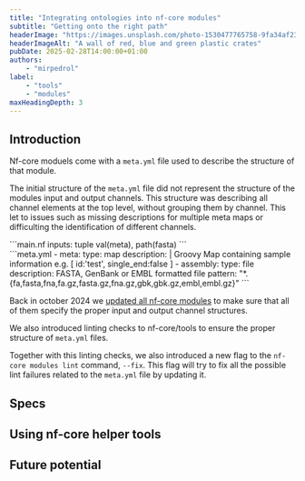 ```yaml
---
title: "Integrating ontologies into nf-core modules"
subtitle: "Getting onto the right path"
headerImage: "https://images.unsplash.com/photo-1530477765758-9fa34af23dad"
headerImageAlt: "A wall of red, blue and green plastic crates"
pubDate: 2025-02-28T14:00:00+01:00
authors:
    - "mirpedrol"
label:
    - "tools"
    - "modules"
maxHeadingDepth: 3
---
```


## Introduction

Nf-core moduels come with a `meta.yml` file used to describe the structure of that module.

The initial structure of the `meta.yml` file did not represent the structure of the modules input and output channels.
This structure was describing all channel elements at the top level, without grouping them by channel.
This let to issues such as missing descriptions for multiple meta maps or difficulting the identification of different channels.

<div class="d-flex"><div class="w-100 w-xl-50">
```main.nf
inputs:
tuple val(meta), path(fasta)
```
</div><div class="w-100 w-xl-50">
```meta.yml
- meta:
      type: map
      description: |
        Groovy Map containing sample information
        e.g. [ id:'test', single_end:false ]
  - assembly:
      type: file
      description: FASTA, GenBank or EMBL formatted file
      pattern: "*.{fa,fasta,fna,fa.gz,fasta.gz,fna.gz,gbk,gbk.gz,embl,embl.gz}"
```
</div></div>

Back in october 2024 we [updated all nf-core modules](https://github.com/nf-core/modules/pull/6674) to make sure that all of them specify the proper input and output channel structures.



We also introduced linting checks to nf-core/tools to ensure the proper structure of `meta.yml` files.

Together with this linting checks, we also introduced a new flag to the `nf-core modules lint` command, `--fix`.
This flag will try to fix all the possible lint failures related to the `meta.yml` file by updating it.

## Specs

## Using nf-core helper tools

## Future potential
